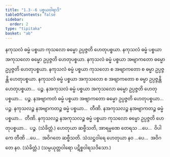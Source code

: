 ```yaml
---
title: "1.3--6 ပစ္စယဝါရာဒိ"
tableOfContents: false
sidebar:
  order: 2
type: "tipitaka"
basket: "ab"
---
```



<DynamicBreadcrumb />

<Division number="6">

<Paragraph number="21">
နကုသလံ ဓမ္မံ ပစ္စယာ ကုသလော ဓမ္မော ဥပ္ပဇ္ဇတိ ဟေတုပစ္စယာ. နကုသလံ ဓမ္မံ ပစ္စယာ အကုသလော ဓမ္မော ဥပ္ပဇ္ဇတိ ဟေတုပစ္စယာ. နကုသလံ ဓမ္မံ ပစ္စယာ အဗျာကတော ဓမ္မော ဥပ္ပဇ္ဇတိ ဟေတုပစ္စယာ. နကုသလံ ဓမ္မံ ပစ္စယာ ကုသလော စ အဗျာကတော စ ဓမ္မာ ဥပ္ပဇ္ဇန္တိ ဟေတုပစ္စယာ. နကုသလံ ဓမ္မံ ပစ္စယာ အကုသလော စ အဗျာကတော စ ဓမ္မာ ဥပ္ပဇ္ဇန္တိ ဟေတုပစ္စယာ…  ပဉ္စ.
</Paragraph>

<Paragraph number="22">
နအကုသလံ ဓမ္မံ ပစ္စယာ အကုသလော ဓမ္မော ဥပ္ပဇ္ဇတိ ဟေတုပစ္စယာ…  ပဉ္စ.
</Paragraph>

<Paragraph number="23">
နအဗျာကတံ ဓမ္မံ ပစ္စယာ အဗျာကတော ဓမ္မော ဥပ္ပဇ္ဇတိ ဟေတုပစ္စယာ…  ပဉ္စ.
</Paragraph>

<Paragraph number="24">
နကုသလဉ္စ နအဗျာကတဉ္စ ဓမ္မံ ပစ္စယာ…  တီဏိ.
</Paragraph>

<Paragraph number="25">
နအကုသလဉ္စ နအဗျာကတဉ္စ ဓမ္မံ ပစ္စယာ…  တီဏိ. နကုသလဉ္စ နအကုသလဉ္စ ဓမ္မံ ပစ္စယာ ကုသလော ဓမ္မော ဥပ္ပဇ္ဇတိ ဟေတုပစ္စယာ…  ပဉ္စ. (သံခိတ္တံ.)
</Paragraph>

<Paragraph number="26">
ဟေတုယာ ဆဗ္ဗီသတိ, အာရမ္မဏေ တေရသ …ပေ…  ဝိပါကေ တီဏိ …ပေ…  အဝိဂတေ ဆဗ္ဗီသတိ.
</Paragraph>

<Paragraph number="27">
သံသဋ္ဌဝါရေ ဟေတုယာ နဝ …ပေ…  အဝိဂတေ နဝ. (သံခိတ္တံ.)

</Paragraph>
</Division>

<Paragraph number="28" type="center">
(သမ္ပယုတ္တဝါရော ပဋိစ္စဝါရသဒိသော.)
</Paragraph>